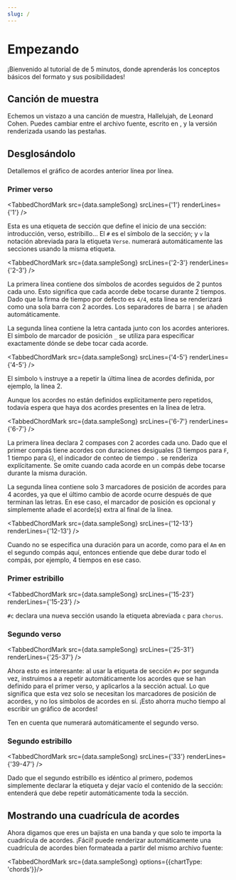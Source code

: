 ```yaml
---
slug: /
---
```



# Empezando

¡Bienvenido al tutorial de <CM/> de 5 minutos, donde aprenderás los conceptos básicos del formato y sus posibilidades!

## Canción de muestra

Echemos un vistazo a una canción de muestra, Hallelujah, de Leonard Cohen.
Puedes cambiar entre el archivo fuente, escrito en <CM/>, y la versión renderizada usando las pestañas.

<TabbedChordMark src={data.sampleSong} />

## Desglosándolo

Detallemos el gráfico de acordes anterior línea por línea.

### Primer verso

<TabbedChordMark src={data.sampleSong} srcLines={'1'} renderLines={'1'} />

Esta es una etiqueta de sección que define el inicio de una sección: introducción, verso, estribillo...
El `#` es el símbolo de la sección; y `v` la notación abreviada para la etiqueta `Verse`.
<CM/> numerará automáticamente las secciones usando la misma etiqueta.

<TabbedChordMark src={data.sampleSong} srcLines={'2-3'} renderLines={'2-3'} />

La primera línea contiene dos símbolos de acordes seguidos de 2 puntos cada uno. Esto significa que cada acorde debe tocarse durante 2 tiempos.
Dado que la firma de tiempo por defecto es `4/4`, esta línea se renderizará como una sola barra con 2 acordes.
Los separadores de barra `|` se añaden automáticamente.

La segunda línea contiene la letra cantada junto con los acordes anteriores. El símbolo de marcador de posición `_` se utiliza para especificar exactamente dónde se debe tocar cada acorde.

<TabbedChordMark src={data.sampleSong} srcLines={'4-5'} renderLines={'4-5'} />

El símbolo `%` instruye a <CM/> a repetir la última línea de acordes definida, por ejemplo, la línea 2.

Aunque los acordes no están definidos explícitamente pero repetidos, <CM/> todavía espera que haya dos acordes presentes en la línea de letra.

<TabbedChordMark src={data.sampleSong} srcLines={'6-7'} renderLines={'6-7'} />

La primera línea declara 2 compases con 2 acordes cada uno.
Dado que el primer compás tiene acordes con duraciones desiguales (3 tiempos para `F`, 1 tiempo para `G`), el indicador de conteo de tiempo `.` se renderiza explícitamente.
Se omite cuando cada acorde en un compás debe tocarse durante la misma duración.

La segunda línea contiene solo 3 marcadores de posición de acordes para 4 acordes, ya que el último cambio de acorde ocurre después de que terminan las letras.
En ese caso, el marcador de posición es opcional y <CM/> simplemente añade el acorde(s) extra al final de la línea.

<TabbedChordMark src={data.sampleSong} srcLines={'12-13'} renderLines={'12-13'} />

Cuando no se especifica una duración para un acorde, como para el `Am` en el segundo compás aquí, entonces <CM/> entiende que debe durar todo el compás, por ejemplo, 4 tiempos en ese caso.

### Primer estribillo

<TabbedChordMark src={data.sampleSong} srcLines={'15-23'} renderLines={'15-23'} />

`#c` declara una nueva sección usando la etiqueta abreviada `c` para `chorus`.

### Segundo verso

<TabbedChordMark src={data.sampleSong} srcLines={'25-31'} renderLines={'25-37'} />

Ahora esto es interesante: al usar la etiqueta de sección `#v` por segunda vez, instruimos a <CM/> a repetir automáticamente los acordes que se han definido para el primer verso, y aplicarlos a la sección actual.
Lo que significa que esta vez solo se necesitan los marcadores de posición de acordes, y no los símbolos de acordes en sí.
¡Esto ahorra mucho tiempo al escribir un gráfico de acordes!

Ten en cuenta que <CM/> numerará automáticamente el segundo verso.

### Segundo estribillo

<TabbedChordMark src={data.sampleSong} srcLines={'33'} renderLines={'39-47'} />

Dado que el segundo estribillo es idéntico al primero, podemos simplemente declarar la etiqueta y dejar vacío el contenido de la sección: <CM/> entenderá que debe repetir automáticamente toda la sección.

## Mostrando una cuadrícula de acordes

Ahora digamos que eres un bajista en una banda y que solo te importa la cuadrícula de acordes.
¡Fácil! <CM/> puede renderizar automáticamente una cuadrícula de acordes bien formateada a partir del mismo archivo fuente:

<TabbedChordMark src={data.sampleSong} options={{chartType: 'chords'}}/>

